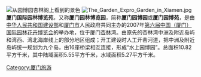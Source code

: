 [[File:Gardens_read_extensively_park_in_Xiamen.jpg|从园博园杏林阁上看到的景色]]
[[File:The_Garden_Expro_Garden_in_Xiamen.jpg|thumb]]
'''厦门国际园林博览苑'''，又称'''厦门园林博览园'''，简称'''厦门园博园'''或'''厦门园博苑'''，是由[[中华人民共和国建设部|中华人民共和国建设部]]和[[厦门市|厦门市]]人民政府共同主办的2007年[[第六届中国（厦门）国际园林花卉博览会|第六届中国（厦门）国际园林花卉博览会]]的举办地，位于厦门[[杏林|杏林]]湾。由原先的杏林湾中洲及附近岛屿和湾西、湾北海岸线上的部分地区组成；开工建设时人工开凿河道，把中洲及附近岛屿统一规划为九个岛，由16座桥梁相互连接，形成“水上园博园”。总面积10.82平方千米，其中陆域面积5.55平方千米，水域面积5.27平方千米。

[[Category:厦门旅游|Category:厦门旅游]]
{{fujian-stub}}